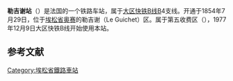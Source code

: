 {{Infobox station
| name          =<!-- 注释出：[[File:RATP.svg|32x32px]] -->勒吉谢站<br>{{lang|fr|Gare du Guichet}} 
| type          = [[法国铁路|法国铁路]]
| image = RER-B Guichet1.jpg
|image_caption = 车站站舍
| address       = {{FRA}}[[埃松省|埃松省]][[奥赛|奥赛]]
| latd          = 48
| latm          = 42
| lats          = 18
| latNS         = N
| longd         = 2
| longm         = 11
| longs         = 29
| longEW        = E
| operator = <!-- 注释出：[[File:RATP.svg|32x32px]] -->
| coordinates_display = yes
| iso_region    = FR
| line          = 
* [[大区快铁B线|大区快铁B线]]
| platform      = 2
| tracks        = 2
| elevation = 
| opened        = 1854年7月29日
| rebuilt =
| status = 使用中
| closed        = 
| passengers= 837,809
| pass_year= 2013年<ref>[http://data.ratp.fr/fr/les-donnees.html Trafic annuel entrant par station (2013)] {{webarchive|url=https://web.archive.org/web/20130308043233/http://data.ratp.fr/fr/les-donnees.html |date=2013-03-08 }}, sur le site ''data.ratp.fr'', consulté le 5 janvier 2015.</ref>
| station_type = 客运车站
| connections = 
* [[RATP公交路网|巴黎城市公共交通]]
| route_map =
| map_locator   = 
| note =
}}

'''勒吉谢站'''（{{lang-fr|Gare du Guichet}}）是法国的一个铁路车站，属于[[大区快铁B线|大区快铁B线]]B4支线。开通于1854年7月29日，位于[[埃松省|埃松省]][[奥赛|奥赛]]的勒吉谢（Le Guichet）区。属于第五收费区（{{lang-fr|Zone 5}}），1977年12月9日大区快铁B线开始使用本站。

== 参考文献 ==
{{Reflist}}

{{RER B}}
[[Category:埃松省鐵路車站|Category:埃松省鐵路車站]]
{{Railwaystation-stub}}